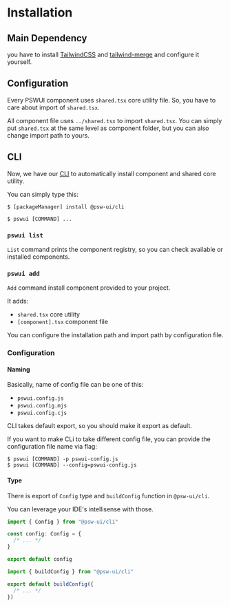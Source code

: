 # Installation

## Main Dependency

you have to install [TailwindCSS](https://tailwindcss.com/docs/installation) and [tailwind-merge](https://github.com/dhiwise/tailwind-merge) and configure it yourself.

## Configuration

Every PSWUI component uses `shared.tsx` core utility file. So, you have to care about import of `shared.tsx`.

All component file uses `../shared.tsx` to import `shared.tsx`.
You can simply put `shared.tsx` at the same level as component folder, but you can also change import path to yours.

## CLI

Now, we have our [CLI](https://www.npmjs.com/package/@psw-ui/cli) to automatically install component and shared core utility.

You can simply type this:

```shell
$ [packageManager] install @psw-ui/cli

$ pswui [COMMAND] ...
```

### `pswui list`

`List` command prints the component registry, so you can check available or installed components.

### `pswui add`

`Add` command install component provided to your project.

It adds:
* `shared.tsx` core utility
* `[component].tsx` component file

You can configure the installation path and import path by configuration file.

### Configuration

#### Naming

Basically, name of config file can be one of this:
* `pswui.config.js`
* `pswui.config.mjs`
* `pswui.config.cjs`

CLI takes default export, so you should make it export as default.

If you want to make CLi to take different config file, you can provide the configuration file name via flag:

```shell
$ pswui [COMMAND] -p pswui-config.js
$ pswui [COMMAND] --config=pswui-config.js
```

#### Type

There is export of `Config` type and `buildConfig` function in `@psw-ui/cli`.

You can leverage your IDE's intellisense with those.

```ts
import { Config } from "@psw-ui/cli"

const config: Config = {
  /* ... */
}

export default config
```

```ts
import { buildConfig } from "@psw-ui/cli"

export default buildConfig({
  /* ... */
})
```
